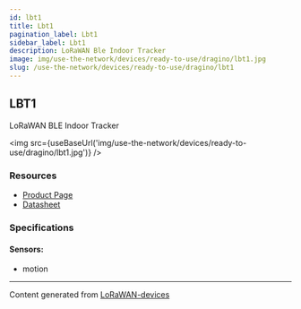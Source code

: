 ```yaml
---
id: lbt1
title: Lbt1
pagination_label: Lbt1
sidebar_label: Lbt1
description: LoRaWAN Ble Indoor Tracker
image: img/use-the-network/devices/ready-to-use/dragino/lbt1.jpg
slug: /use-the-network/devices/ready-to-use/dragino/lbt1
---
```



## LBT1

LoRaWAN BLE Indoor Tracker

<img src={useBaseUrl('img/use-the-network/devices/ready-to-use/dragino/lbt1.jpg')} />

### Resources

- [Product Page](http://www.dragino.com/products/lora-lorawan-end-node/item/165-lbt1.html)
- [Datasheet](http://www.dragino.com/downloads/index.php?dir=LoRa_End_Node/LBT1/)

### Specifications

#### Sensors:

- motion

---

Content generated from [LoRaWAN-devices](https://github.com/TheThingsNetwork/lorawan-devices)
